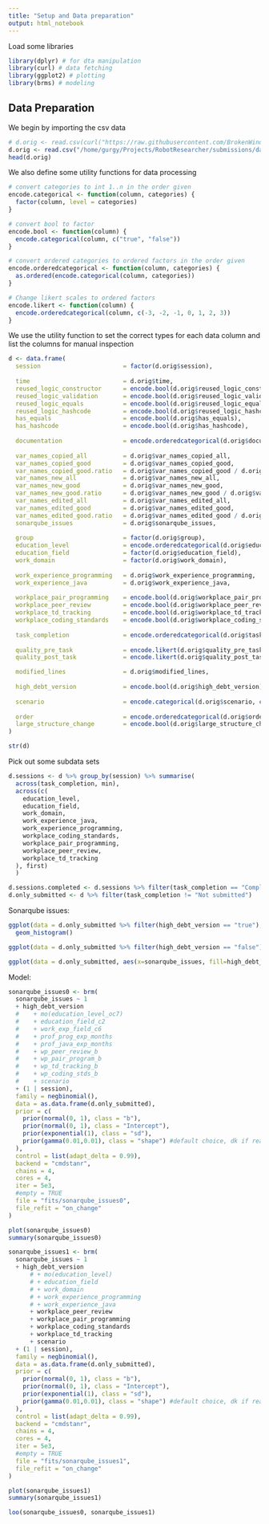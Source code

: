 ```yaml
---
title: "Setup and Data preparation"
output: html_notebook
---
```

Load some libraries

```r
library(dplyr) # for dta manipulation
library(curl) # data fetching
library(ggplot2) # plotting
library(brms) # modeling
```

## Data Preparation
We begin by importing the csv data

```r
# d.orig <- read.csv(curl("https://raw.githubusercontent.com/BrokenWindowsInvestigation/Submissions/master/data.csv?token=AB26LHN6X2UD5NOF3RBOKI3AMGIJS"))
d.orig <- read.csv("/home/gurgy/Projects/RobotResearcher/submissions/data.csv")
head(d.orig)
```

We also define some utility functions for data processing

```r
# convert categories to int 1..n in the order given
encode.categorical <- function(column, categories) {
  factor(column, level = categories)
}

# convert bool to factor
encode.bool <- function(column) {
  encode.categorical(column, c("true", "false"))
}

# convert ordered categories to ordered factors in the order given
encode.orderedcategorical <- function(column, categories) {
  as.ordered(encode.categorical(column, categories))
}

# Change likert scales to ordered factors
encode.likert <- function(column) {
  encode.orderedcategorical(column, c(-3, -2, -1, 0, 1, 2, 3))
}
```

We use the utility function to set the correct types for each data column and list the columns for manual inspection

```r
d <- data.frame(
  session                       = factor(d.orig$session), 
  
  time                          = d.orig$time,
  reused_logic_constructor      = encode.bool(d.orig$reused_logic_constructor),
  reused_logic_validation       = encode.bool(d.orig$reused_logic_validation),
  reused_logic_equals           = encode.bool(d.orig$reused_logic_equals),
  reused_logic_hashcode         = encode.bool(d.orig$reused_logic_hashcode),
  has_equals                    = encode.bool(d.orig$has_equals),
  has_hashcode                  = encode.bool(d.orig$has_hashcode),
  
  documentation                 = encode.orderedcategorical(d.orig$documentation, c("Incorrect", "None", "Correct")),
  
  var_names_copied_all          = d.orig$var_names_copied_all,
  var_names_copied_good         = d.orig$var_names_copied_good,
  var_names_copied_good.ratio   = d.orig$var_names_copied_good / d.orig$var_names_copied_all,
  var_names_new_all             = d.orig$var_names_new_all,
  var_names_new_good            = d.orig$var_names_new_good,
  var_names_new_good.ratio      = d.orig$var_names_new_good / d.orig$var_names_new_all,
  var_names_edited_all          = d.orig$var_names_edited_all,
  var_names_edited_good         = d.orig$var_names_edited_good,
  var_names_edited_good.ratio   = d.orig$var_names_edited_good / d.orig$var_names_edited_all,
  sonarqube_issues              = d.orig$sonarqube_issues,
  
  group                         = factor(d.orig$group),
  education_level               = encode.orderedcategorical(d.orig$education_level, c("None", "Some bachelor studies", "Bachelor degree", "Some master studies", "Master degree", "Some Ph.D. studies", "Ph. D.")),
  education_field               = factor(d.orig$education_field),
  work_domain                   = factor(d.orig$work_domain),
  
  work_experience_programming   = d.orig$work_experience_programming,
  work_experience_java          = d.orig$work_experience_java,
  
  workplace_pair_programming    = encode.bool(d.orig$workplace_pair_programming),
  workplace_peer_review         = encode.bool(d.orig$workplace_peer_review),
  workplace_td_tracking         = encode.bool(d.orig$workplace_td_tracking),
  workplace_coding_standards    = encode.bool(d.orig$workplace_coding_standards),
  
  task_completion               = encode.orderedcategorical(d.orig$task_completion, c("Not submitted", "Does not compile", "Invalid solution", "Completed")),
  
  quality_pre_task              = encode.likert(d.orig$quality_pre_task),
  quality_post_task             = encode.likert(d.orig$quality_post_task),

  modified_lines                = d.orig$modified_lines,
  
  high_debt_version             = encode.bool(d.orig$high_debt_version),
  
  scenario                      = encode.categorical(d.orig$scenario, c("booking", "tickets")),
  
  order                         = encode.orderedcategorical(d.orig$order, c(0, 1)),
  large_structure_change        = encode.bool(d.orig$large_structure_change)
)

str(d)
```

Pick out some subdata sets
```r
d.sessions <- d %>% group_by(session) %>% summarise(
  across(task_completion, min),
  across(c(
    education_level, 
    education_field, 
    work_domain, 
    work_experience_java, 
    work_experience_programming, 
    workplace_coding_standards, 
    workplace_pair_programming, 
    workplace_peer_review, 
    workplace_td_tracking
  ), first)
  ) 

d.sessions.completed <- d.sessions %>% filter(task_completion == "Completed")
d.only_submitted <- d %>% filter(task_completion != "Not submitted")
```

Sonarqube issues:

```r
ggplot(data = d.only_submitted %>% filter(high_debt_version == "true"), aes(sonarqube_issues)) + 
  geom_histogram()

ggplot(data = d.only_submitted %>% filter(high_debt_version == "false"), aes(sonarqube_issues)) + geom_histogram()

ggplot(data = d.only_submitted, aes(x=sonarqube_issues, fill=high_debt_version)) + geom_boxplot()
```

Model:

```r
sonarqube_issues0 <- brm(
  sonarqube_issues ~ 1 
  + high_debt_version
  #    + mo(education_level_oc7)
  #    + education_field_c2
  #    + work_exp_field_c6
  #    + prof_prog_exp_months
  #    + prof_java_exp_months
  #    + wp_peer_review_b
  #    + wp_pair_program_b
  #    + wp_td_tracking_b
  #    + wp_coding_stds_b
  #    + scenario
  + (1 | session),
  family = negbinomial(),
  data = as.data.frame(d.only_submitted),
  prior = c(
    prior(normal(0, 1), class = "b"),
    prior(normal(0, 1), class = "Intercept"),
    prior(exponential(1), class = "sd"),
    prior(gamma(0.01,0.01), class = "shape") #default choice, dk if reasonable
  ),
  control = list(adapt_delta = 0.99),
  backend = "cmdstanr",
  chains = 4,
  cores = 4,
  iter = 5e3,
  #empty = TRUE
  file = "fits/sonarqube_issues0",
  file_refit = "on_change"
)

plot(sonarqube_issues0)
summary(sonarqube_issues0)
```

```r
sonarqube_issues1 <- brm(
  sonarqube_issues ~ 1 
  + high_debt_version
      # + mo(education_level)
      # + education_field
      # + work_domain
      # + work_experience_programming
      # + work_experience_java
      + workplace_peer_review
      + workplace_pair_programming
      + workplace_coding_standards
      + workplace_td_tracking
      + scenario
  + (1 | session),
  family = negbinomial(),
  data = as.data.frame(d.only_submitted),
  prior = c(
    prior(normal(0, 1), class = "b"),
    prior(normal(0, 1), class = "Intercept"),
    prior(exponential(1), class = "sd"),
    prior(gamma(0.01,0.01), class = "shape") #default choice, dk if reasonable
  ),
  control = list(adapt_delta = 0.99),
  backend = "cmdstanr",
  chains = 4,
  cores = 4,
  iter = 5e3,
  #empty = TRUE
  file = "fits/sonarqube_issues1",
  file_refit = "on_change"
)

plot(sonarqube_issues1)
summary(sonarqube_issues1)

loo(sonarqube_issues0, sonarqube_issues1)
```



